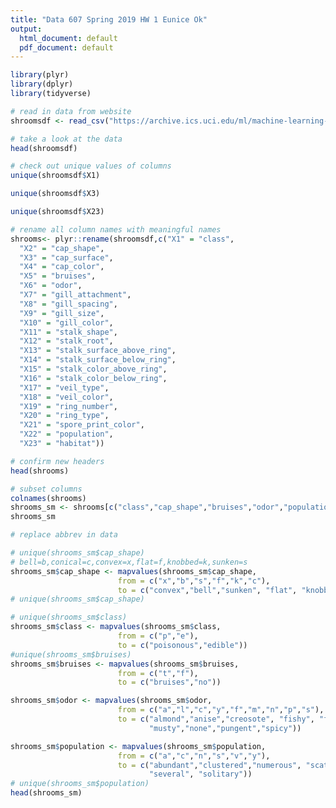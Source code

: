 ```yaml
---
title: "Data 607 Spring 2019 HW 1 Eunice Ok"
output:
  html_document: default
  pdf_document: default
---
```


```r
library(plyr)
library(dplyr)
library(tidyverse)
```


```r
# read in data from website
shroomsdf <- read_csv("https://archive.ics.uci.edu/ml/machine-learning-databases/mushroom/agaricus-lepiota.data",col_names=FALSE)

# take a look at the data
head(shroomsdf)
```

```r
# check out unique values of columns
unique(shroomsdf$X1)
```

```r
unique(shroomsdf$X3)
```
```r
unique(shroomsdf$X23)
```
```r
# rename all column names with meaningful names
shrooms<- plyr::rename(shroomsdf,c("X1" = "class",
  "X2" = "cap_shape",
  "X3" = "cap_surface",
  "X4" = "cap_color",
  "X5" = "bruises",
  "X6" = "odor",
  "X7" = "gill_attachment",
  "X8" = "gill_spacing",
  "X9" = "gill_size",
  "X10" = "gill_color",
  "X11" = "stalk_shape",
  "X12" = "stalk_root",
  "X13" = "stalk_surface_above_ring",
  "X14" = "stalk_surface_below_ring",
  "X15" = "stalk_color_above_ring",
  "X16" = "stalk_color_below_ring",
  "X17" = "veil_type",
  "X18" = "veil_color",
  "X19" = "ring_number",
  "X20" = "ring_type",
  "X21" = "spore_print_color",
  "X22" = "population",
  "X23" = "habitat"))

# confirm new headers
head(shrooms)
```
```r
# subset columns
colnames(shrooms)
shrooms_sm <- shrooms[c("class","cap_shape","bruises","odor","population")]
shrooms_sm
```


```r
# replace abbrev in data

# unique(shrooms_sm$cap_shape)
# bell=b,conical=c,convex=x,flat=f,knobbed=k,sunken=s
shrooms_sm$cap_shape <- mapvalues(shrooms_sm$cap_shape, 
                        from = c("x","b","s","f","k","c"), 
                        to = c("convex","bell","sunken", "flat", "knobbed", "conical"))
# unique(shrooms_sm$cap_shape)

# unique(shrooms_sm$class)
shrooms_sm$class <- mapvalues(shrooms_sm$class, 
                        from = c("p","e"), 
                        to = c("poisonous","edible"))
#unique(shrooms_sm$bruises)
shrooms_sm$bruises <- mapvalues(shrooms_sm$bruises, 
                        from = c("t","f"), 
                        to = c("bruises","no"))

shrooms_sm$odor <- mapvalues(shrooms_sm$odor, 
                        from = c("a","l","c","y","f","m","n","p","s"), 
                        to = c("almond","anise","creosote", "fishy", "foul", 
                               "musty","none","pungent","spicy"))

shrooms_sm$population <- mapvalues(shrooms_sm$population, 
                        from = c("a","c","n","s","v","y"), 
                        to = c("abundant","clustered","numerous", "scattered", 
                               "several", "solitary"))
# unique(shrooms_sm$population)
head(shrooms_sm)
```

